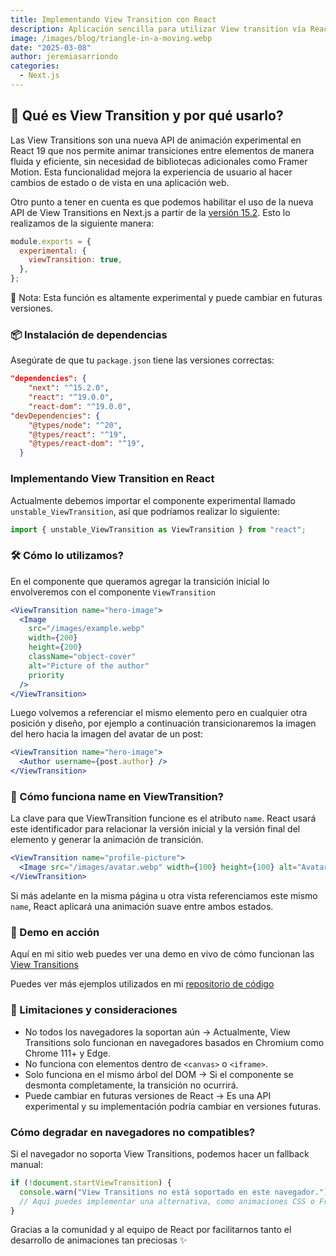 ```yaml
---
title: Implementando View Transition con React
description: Aplicación sencilla para utilizar View transition vía React y Nextjs
image: /images/blog/triangle-in-a-moving.webp
date: "2025-03-08"
author: jeremiasarriondo
categories:
  - Next.js
---
```


## 🚀 Qué es View Transition y por qué usarlo?

Las View Transitions son una nueva API de animación experimental en React 19 que nos permite animar transiciones entre elementos de manera fluida y eficiente, sin necesidad de bibliotecas adicionales como Framer Motion. Esta funcionalidad mejora la experiencia de usuario al hacer cambios de estado o de vista en una aplicación web.

Otro punto a tener en cuenta es que podemos habilitar el uso de la nueva API de View Transitions en Next.js a partir de la [versión 15.2](https://nextjs.org/blog/next-15-2#react-view-transitions-experimental). Esto lo realizamos de la siguiente manera:

```js
module.exports = {
  experimental: {
    viewTransition: true,
  },
};
```

<Callout>
  📖 Nota: Esta función es altamente experimental y puede cambiar en futuras
  versiones.
</Callout>

### 📦 Instalación de dependencias

Asegúrate de que tu `package.json` tiene las versiones correctas:

```json
"dependencies": {
    "next": "^15.2.0",
    "react": "^19.0.0",
    "react-dom": "^19.0.0",
"devDependencies": {
    "@types/node": "^20",
    "@types/react": "^19",
    "@types/react-dom": "^19",
  }
```

### Implementando View Transition en React

Actualmente debemos importar el componente experimental llamado `unstable_ViewTransition`, así que podríamos realizar lo siguiente:

```jsx
import { unstable_ViewTransition as ViewTransition } from "react";
```

### 🛠 Cómo lo utilizamos?

En el componente que queramos agregar la transición inicial lo envolveremos con el componente `ViewTransition`

```jsx
<ViewTransition name="hero-image">
  <Image
    src="/images/example.webp"
    width={200}
    height={200}
    className="object-cover"
    alt="Picture of the author"
    priority
  />
</ViewTransition>
```

Luego volvemos a referenciar el mismo elemento pero en cualquier otra posición y diseño, por ejemplo a continuación transicionaremos la imagen del hero hacia la imagen del avatar de un post:

```jsx
<ViewTransition name="hero-image">
  <Author username={post.author} />
</ViewTransition>
```

### 🔑 Cómo funciona name en ViewTransition?

La clave para que ViewTransition funcione es el atributo `name`. React usará este identificador para relacionar la versión inicial y la versión final del elemento y generar la animación de transición.

```jsx
<ViewTransition name="profile-picture">
  <Image src="/images/avatar.webp" width={100} height={100} alt="Avatar" />
</ViewTransition>
```

Si más adelante en la misma página u otra vista referenciamos este mismo `name`, React aplicará una animación suave entre ambos estados.

### 🎥 Demo en acción

Aquí en mi sitio web puedes ver una demo en vivo de cómo funcionan las [View Transitions](https://www.jeremias-arriondo.dev/blog)

Puedes ver más ejemplos utilizados en mi [repositorio de código](https://github.com/JeremiasArriondo/jeremias-arriondo.dev)

### 🚨 Limitaciones y consideraciones

- No todos los navegadores la soportan aún → Actualmente, View Transitions solo funcionan en navegadores basados en Chromium como Chrome 111+ y Edge.
- No funciona con elementos dentro de `<canvas>` o `<iframe>`.
- Solo funciona en el mismo árbol del DOM → Si el componente se desmonta completamente, la transición no ocurrirá.
- Puede cambiar en futuras versiones de React → Es una API experimental y su implementación podría cambiar en versiones futuras.

### Cómo degradar en navegadores no compatibles?

Si el navegador no soporta View Transitions, podemos hacer un fallback manual:

```jsx
if (!document.startViewTransition) {
  console.warn("View Transitions no está soportado en este navegador.");
  // Aquí puedes implementar una alternativa, como animaciones CSS o Framer Motion.
}
```

Gracias a la comunidad y al equipo de React por facilitarnos tanto el desarrollo de animaciones tan preciosas ✨
